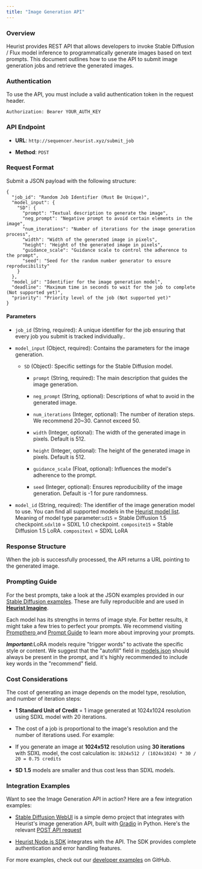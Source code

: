 ```yaml
---
title: "Image Generation API"
---
```


### Overview

Heurist provides REST API that allows developers to invoke Stable Diffusion / Flux model inference to programmatically generate images based on text prompts. This document outlines how to use the API to submit image generation jobs and retrieve the generated images.

### Authentication

To use the API, you must include a valid authentication token in the request header.

```
Authorization: Bearer YOUR_AUTH_KEY
```

### API Endpoint

* **URL**: `http://sequencer.heurist.xyz/submit_job`

* **Method**: `POST`

### Request Format

Submit a JSON payload with the following structure:

```
{
  "job_id": "Random Job Identifier (Must Be Unique)",
  "model_input": {
    "SD": {
      "prompt": "Textual description to generate the image",
      "neg_prompt": "Negative prompt to avoid certain elements in the image",
      "num_iterations": "Number of iterations for the image generation process",
      "width": "Width of the generated image in pixels",
      "height": "Height of the generated image in pixels",
      "guidance_scale": "Guidance scale to control the adherence to the prompt",
      "seed": "Seed for the random number generator to ensure reproducibility"
    }
  },
  "model_id": "Identifier for the image generation model",
  "deadline": "Maximum time in seconds to wait for the job to complete (Not supported yet)",
  "priority": "Priority level of the job (Not supported yet)"
}
```

#### Parameters

* `job_id` (String, required): A unique identifier for the job ensuring that every job you submit is tracked individually..

* `model_input` (Object, required): Contains the parameters for the image generation.

  * `SD` (Object): Specific settings for the Stable Diffusion model.

    * `prompt` (String, required): The main description that guides the image generation.

    * `neg_prompt` (String, optional): Descriptions of what to avoid in the generated image.

    * `num_iterations` (Integer, optional): The number of iteration steps. We recommend 20\~30. Cannot exceed 50.

    * `width` (Integer, optional): The width of the generated image in pixels. Default is 512.

    * `height` (Integer, optional): The height of the generated image in pixels. Default is 512.

    * `guidance_scale` (Float, optional): Influences the model's adherence to the prompt.

    * `seed` (Integer, optional): Ensures reproducibility of the image generation. Default is -1 for pure randomness.

* `model_id` (String, required): The identifier of the image generation model to use. You can find all supported models in the [Heurist model list](https://github.com/heurist-network/heurist-models/blob/main/models.json). Meaning of model type parameter:`sd15` = Stable Diffusion 1.5 checkpoint.`sdxl10` = SDXL 1.0 checkpoint. `composite15` = Stable Diffusion 1.5 LoRA. `compositexl` = SDXL LoRA

### Response Structure

When the job is successfully processed, the API returns a URL pointing to the generated image.

### Prompting Guide

For the best prompts, take a look at the JSON examples provided in our [Stable Diffusion examples](https://github.com/heurist-network/heurist-models/tree/main/examples). These are fully reproducible and are used in [**Heurist Imagine**](https://imagine.heurist.ai).

Each model has its strengths in terms of image style. For better results, it might take a few tries to perfect your prompts. We recommend visiting [Prompthero ](< https://prompthero.com>)and [Prompt Guide](https://stable-diffusion-art.com/prompt-guide/) to learn more about improving your prompts.

***Important:***&#x4C;oRA models require "trigger words" to activate the specific style or content. We suggest that the "autofill" field in [models.json](https://github.com/heurist-network/heurist-models/blob/main/models.json) should always be present in the prompt, and it's highly recommended to include key words in the "recommend" field.

### Cost Considerations

The cost of generating an image depends on the model type, resolution, and number of iteration steps:

* **1 Standard Unit of Credit** = 1 image generated at 1024x1024 resolution using SDXL model with 20 iterations.

* The cost of a job is proportional to the image's resolution and the number of iterations used. For example:

* If you generate an image at **1024x512** resolution using **30 iterations** with SDXL model, the cost calculation is: `1024x512 / (1024x1024) * 30 / 20 = 0.75 credits`

* **SD 1.5** models are smaller and thus cost less than SDXL models.

### Integration Examples

Want to see the Image Generation API in action? Here are a few integration examples:

* [Stable Diffusion WebUI](https://github.com/heurist-network/stable-diffusion-webui) is a simple demo project that integrates with Heurist's image generation API, built with [Gradio](https://www.gradio.app/) in Python. Here's the relevant [POST API request](https://github.com/heurist-network/stable-diffusion-webui/blob/master/main.py#L36)

* [Heurist Node.js SDK](https://github.com/heurist-network/heurist-sdk/blob/main/packages/images/index.ts) integrates with the API. The SDK provides complete authentication and error handling features.

For more examples, check out our [developer examples](https://github.com/heurist-network/dev-examples) on GitHub.

